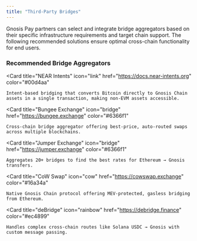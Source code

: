 ```yaml
---
title: "Third-Party Bridges"
---
```

Gnosis Pay partners can select and integrate bridge aggregators based on their specific infrastructure requirements and target chain support. The following recommended solutions ensure optimal cross-chain functionality for end users.


### Recommended Bridge Aggregators

<CardGroup cols={2}>

  <Card
    title="NEAR Intents"
    icon="link"
    href="https://docs.near-intents.org"
    color="#00d4aa"
  >
    Intent-based bridging that converts Bitcoin directly to Gnosis Chain assets in a single transaction, making non-EVM assets accessible.
  </Card>

  <Card
    title="Bungee Exchange"
    icon="bridge"
    href="https://bungee.exchange"
    color="#6366f1"
  >
    Cross-chain bridge aggregator offering best-price, auto-routed swaps across multiple blockchains.
  </Card>

  <Card
    title="Jumper Exchange"
    icon="bridge"
    href="https://jumper.exchange"
    color="#6366f1"
  >
    Aggregates 20+ bridges to find the best rates for Ethereum → Gnosis transfers.
  </Card>

  <Card
    title="CoW Swap"
    icon="cow"
    href="https://cowswap.exchange"
    color="#16a34a"
  >
    Native Gnosis Chain protocol offering MEV-protected, gasless bridging from Ethereum.
  </Card>

  <Card
    title="deBridge"
    icon="rainbow"
    href="https://debridge.finance"
    color="#ec4899"
  >
    Handles complex cross-chain routes like Solana USDC → Gnosis with custom message passing.
  </Card>

</CardGroup>

